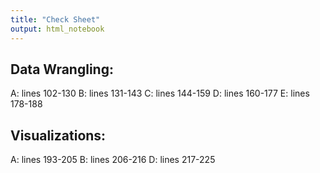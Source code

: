 ```yaml
---
title: "Check Sheet"
output: html_notebook
---
```


## Data Wrangling:

A: lines 102-130
B: lines 131-143
C: lines 144-159
D: lines 160-177
E: lines 178-188

## Visualizations:

A: lines 193-205
B: lines 206-216
D: lines 217-225
